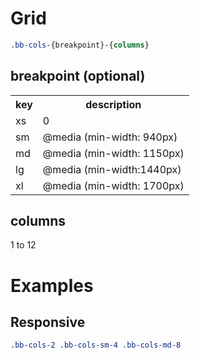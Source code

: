 

<Meta of={GridStories} />

# Grid

```css
.bb-cols-{breakpoint}-{columns}
```

## breakpoint (optional)

<table>
<tr>
<th>key</th>
<th>description</th>
</tr>
<tr>
<td>xs</td>
<td>0</td>
</tr>
<tr>
<td>sm</td>
<td>@media (min-width: 940px)</td>
</tr>
<tr>
<td>md</td>
<td>@media (min-width: 1150px)</td>
</tr>
<tr>
<td>lg</td>
<td>@media (min-width:1440px)</td>
</tr>
<tr>
<td>xl</td>
<td>@media (min-width: 1700px)</td>
</tr>
</table>

## columns

1 to 12

# Examples

## Responsive
```css
.bb-cols-2 .bb-cols-sm-4 .bb-cols-md-8
```
<Canvas of={GridStories.Grid} />
